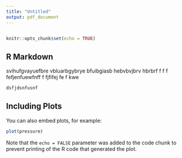```yaml
---
title: "Untitled"
output: pdf_document
---
```

```r

```

```r
knitr::opts_chunk$set(echo = TRUE)
```

## R Markdown

svihufgvayuefbre  vbluarbgybrye  bfuibgiasb  hebvbvjbrv hbrbrf  f f  f fefjenfuewfnff f  fjfifej fe f           kwe

```r
dsfjdsnfusnf
```

## Including Plots

You can also embed plots, for example:

```r
plot(pressure)
```

Note that the `echo = FALSE` parameter was added to the code chunk to prevent printing of the R code that generated the plot.
